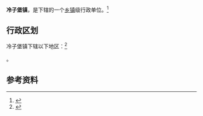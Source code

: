{{中国乡级行政区|21/01/22/103/000}}

'''冷子堡镇'''，是{{PRC admin/fullname|21/01/22/103/000|3}}下辖的一个[[乡镇|乡镇]]级行政单位。<ref>{{PRC admin/ref sgc|{{PRC admin/parent|21/01/22/103/000}}}}</ref>

== 行政区划 ==

冷子堡镇下辖以下地区：<ref>{{PRC admin/ref sgc|21/01/22/103/000}}</ref>

{{PRC admin/children|21/01/22/103/000}}。

== 参考资料 ==

{{reflist}}

{{行政区划小作品}}
{{PRC admin/navcat|21/01/22/103/000}}